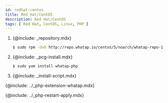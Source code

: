 ```yaml
---
id: redhat-centos
title: Red Hat/CentOS
description: Red Hat/CentOS
tags: [ Red Hat, CentOS, Linux, PHP ]
---
```


1. {@include: _repository.mdx} 

    ```bash title=SH
    $ sudo rpm -Uvh http://repo.whatap.io/centos/5/noarch/whatap-repo-1.0-1.noarch.rpm
    ```

1. {@include: _pcg-install.mdx} 

    ```bash title=SH
    $ sudo yum install whatap-php
    ```
1. {@include: _install-script.mdx}

{@include: ../_php-extension-whatap.mdx}

{@include: ../_php-restart-apply.mdx}

<!-- 4. Apache 및 PHP-FPM 다시 시작 후 적용됩니다. -->

<!-- PHP 확장 모듈 및 whatap-php 서비스 데몬을 설치하세요. -->